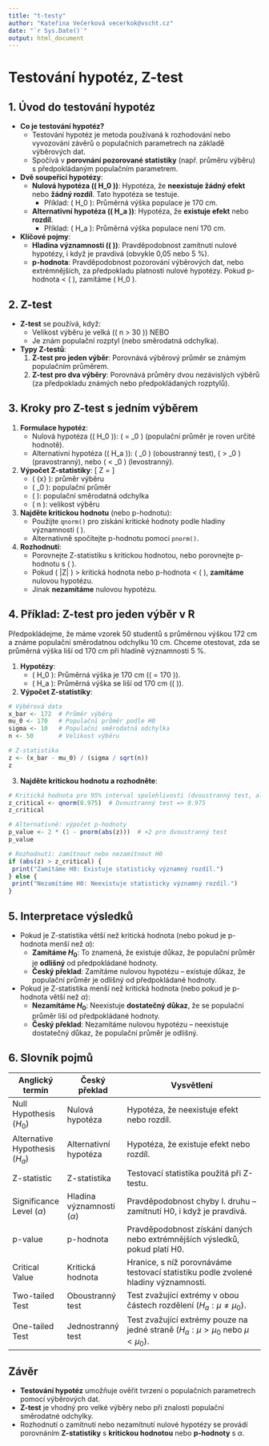 ```yaml
---
title: "t-testy"
author: "Kateřina Večerková vecerkok@vscht.cz"
date: "`r Sys.Date()`"
output: html_document
---
```


# Testování hypotéz, Z-test

## 1. **Úvod do testování hypotéz**
  - **Co je testování hypotéz?**
    - Testování hypotéz je metoda používaná k rozhodování nebo vyvozování závěrů o populačních parametrech na základě výběrových dat.
    - Spočívá v **porovnání pozorované statistiky** (např. průměru výběru) s předpokládaným populačním parametrem.

  - **Dvě soupeřící hypotézy**:
    - **Nulová hypotéza (\( H_0 \))**: Hypotéza, že **neexistuje žádný efekt** nebo **žádný rozdíl**. Tato hypotéza se testuje.
      - Příklad: \( H_0 \): Průměrná výška populace je 170 cm.
    - **Alternativní hypotéza (\( H_a \))**: Hypotéza, že **existuje efekt** nebo **rozdíl**.
      - Příklad: \( H_a \): Průměrná výška populace není 170 cm.

  - **Klíčové pojmy**:
    - **Hladina významnosti (\( \alpha \))**: Pravděpodobnost zamítnutí nulové hypotézy, i když je pravdivá (obvykle 0,05 nebo 5 %).
    - **p-hodnota**: Pravděpodobnost pozorování výběrových dat, nebo extrémnějších, za předpokladu platnosti nulové hypotézy. Pokud p-hodnota < \( \alpha \), zamítáme \( H_0 \).

## 2. **Z-test**

  - **Z-test** se používá, když:
    - Velikost výběru je velká (\( n > 30 \)) NEBO
    - Je znám populační rozptyl (nebo směrodatná odchylka).

  - **Typy Z-testů**:
    1. **Z-test pro jeden výběr**: Porovnává výběrový průměr se známým populačním průměrem.
    2. **Z-test pro dva výběry**: Porovnává průměry dvou nezávislých výběrů (za předpokladu známých nebo předpokládaných rozptylů).

## 3. **Kroky pro Z-test s jedním výběrem**

  1. **Formulace hypotéz**:
      - Nulová hypotéza (\( H_0 \)): \( \mu = \mu_0 \) (populační průměr je roven určité hodnotě).
      - Alternativní hypotéza (\( H_a \)): \( \mu \neq \mu_0 \) (oboustranný test), \( \mu > \mu_0 \) (pravostranný), nebo \( \mu < \mu_0 \) (levostranný).

  2. **Výpočet Z-statistiky**:
  \[
  Z = \frac{\bar{x} - \mu_0}{\frac{\sigma}{\sqrt{n}}}
  \]
      - \( \bar{x} \): průměr výběru  
      - \( \mu_0 \): populační průměr  
      - \( \sigma \): populační směrodatná odchylka  
      - \( n \): velikost výběru

  3. **Najděte kritickou hodnotu** (nebo p-hodnotu):
      - Použijte `qnorm()` pro získání kritické hodnoty podle hladiny významnosti \( \alpha \).
      - Alternativně spočítejte p-hodnotu pomocí `pnorm()`.

  4. **Rozhodnutí**:
      - Porovnejte Z-statistiku s kritickou hodnotou, nebo porovnejte p-hodnotu s \( \alpha \).
      - Pokud \( |Z| \) > kritická hodnota nebo p-hodnota < \( \alpha \), **zamítáme** nulovou hypotézu.
      - Jinak **nezamítáme** nulovou hypotézu.

## 4. **Příklad: Z-test pro jeden výběr v R**

Předpokládejme, že máme vzorek 50 studentů s průměrnou výškou 172 cm a známe populační směrodatnou odchylku 10 cm. Chceme otestovat, zda se průměrná výška liší od 170 cm při hladině významnosti 5 %.

  1. **Hypotézy**:
      - \( H_0 \): Průměrná výška je 170 cm (\( \mu = 170 \)).
      - \( H_a \): Průměrná výška se liší od 170 cm (\( \mu \neq 170 \)).

  2. **Výpočet Z-statistiky**:
```r
# Výběrová data
x_bar <- 172  # Průměr výběru
mu_0 <- 170   # Populační průměr podle H0
sigma <- 10   # Populační směrodatná odchylka
n <- 50       # Velikost výběru

# Z-statistika
z <- (x_bar - mu_0) / (sigma / sqrt(n))
z
```

3. **Najděte kritickou hodnotu a rozhodněte**:

```r
# Kritická hodnota pro 95% interval spolehlivosti (dvoustranný test, alpha = 0.05)
z_critical <- qnorm(0.975)  # Dvoustranný test => 0.975
z_critical

# Alternativně: výpočet p-hodnoty
p_value <- 2 * (1 - pnorm(abs(z)))  # ×2 pro dvoustranný test
p_value

# Rozhodnutí: zamítnout nebo nezamítnout H0
if (abs(z) > z_critical) {
 print("Zamítáme H0: Existuje statisticky významný rozdíl.")
} else {
 print("Nezamítáme H0: Neexistuje statisticky významný rozdíl.")
}
```

## 5. **Interpretace výsledků**

* Pokud je Z-statistika větší než kritická hodnota (nebo pokud je p-hodnota menší než $\alpha$):
  * **Zamítáme $H_0$**: To znamená, že existuje důkaz, že populační průměr je **odlišný** od předpokládané hodnoty.
  * **Český překlad**: Zamítáme nulovou hypotézu – existuje důkaz, že populační průměr je odlišný od předpokládané hodnoty.
* Pokud je Z-statistika menší než kritická hodnota (nebo pokud je p-hodnota větší než $\alpha$):
  * **Nezamítáme $H_0$**: Neexistuje **dostatečný důkaz**, že se populační průměr liší od předpokládané hodnoty.
  * **Český překlad**: Nezamítáme nulovou hypotézu – neexistuje dostatečný důkaz, že populační průměr je odlišný.

## 6. **Slovník pojmů**

| **Anglický termín**            | **Český překlad**              | **Vysvětlení**                                                                        |
| ------------------------------ | ------------------------------ | ------------------------------------------------------------------------------------- |
| Null Hypothesis ($H_0$)        | Nulová hypotéza                | Hypotéza, že neexistuje efekt nebo rozdíl.                                            |
| Alternative Hypothesis ($H_a$) | Alternativní hypotéza          | Hypotéza, že existuje efekt nebo rozdíl.                                              |
| Z-statistic                    | Z-statistika                   | Testovací statistika použitá při Z-testu.                                             |
| Significance Level ($\alpha$)  | Hladina významnosti ($\alpha$) | Pravděpodobnost chyby I. druhu – zamítnutí H0, i když je pravdivá.                    |
| p-value                        | p-hodnota                      | Pravděpodobnost získání daných nebo extrémnějších výsledků, pokud platí H0.           |
| Critical Value                 | Kritická hodnota               | Hranice, s níž porovnáváme testovací statistiku podle zvolené hladiny významnosti.    |
| Two-tailed Test                | Oboustranný test               | Test zvažující extrémy v obou částech rozdělení ($H_a: \mu \neq \mu_0$).              |
| One-tailed Test                | Jednostranný test              | Test zvažující extrémy pouze na jedné straně ($H_a: \mu > \mu_0$ nebo $\mu < \mu_0$). |

## Závěr

* **Testování hypotéz** umožňuje ověřit tvrzení o populačních parametrech pomocí výběrových dat.
* **Z-test** je vhodný pro velké výběry nebo při znalosti populační směrodatné odchylky.
* Rozhodnutí o zamítnutí nebo nezamítnutí nulové hypotézy se provádí porovnáním **Z-statistiky** s **kritickou hodnotou** nebo **p-hodnoty** s $\alpha$.


